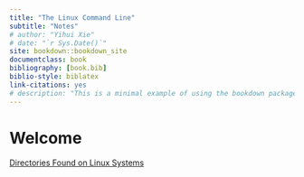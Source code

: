 ```yaml
--- 
title: "The Linux Command Line"
subtitle: "Notes"
# author: "Yihui Xie"
# date: "`r Sys.Date()`"
site: bookdown::bookdown_site
documentclass: book
bibliography: [book.bib]
biblio-style: biblatex
link-citations: yes
# description: "This is a minimal example of using the bookdown package to write a book. The output format for this example is bookdown::gitbook."
---
```


# Welcome {-}




[Directories Found on Linux Systems](#directories-found-on-linux-systems)

